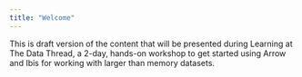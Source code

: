 ```yaml
---
title: "Welcome"
---
```


This is draft version of the content that will be presented during
Learning at The Data Thread, a 2-day, hands-on workshop to get started
using Arrow and Ibis for working with larger than memory datasets.
